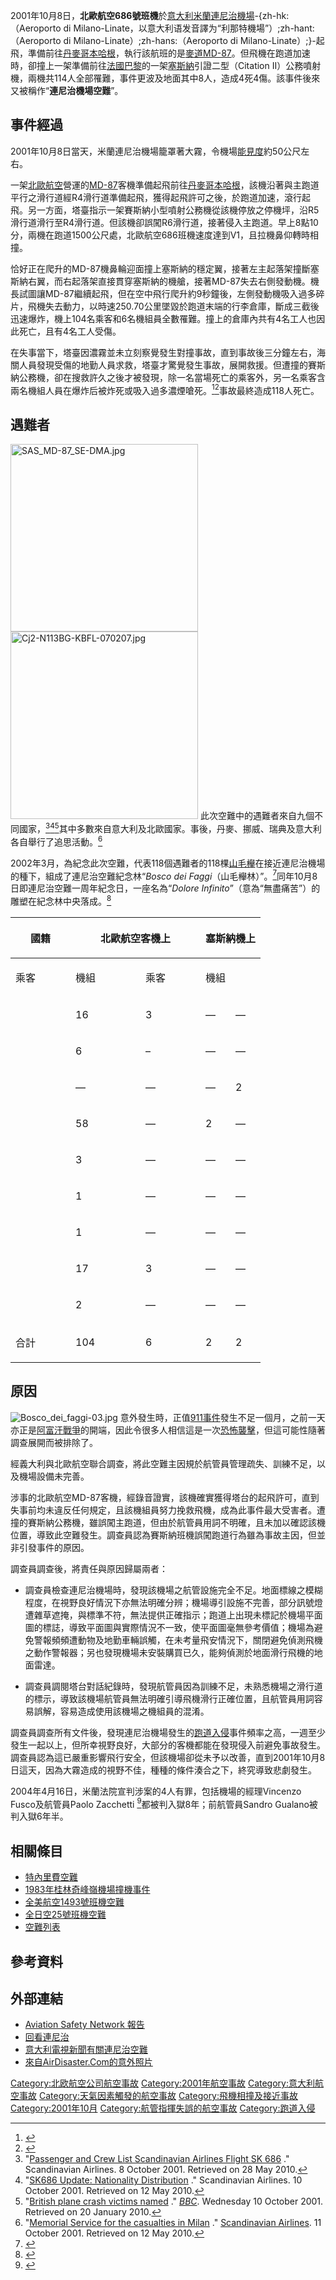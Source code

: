 {{noteTA
|1=zh-hant:利納特;zh-hans:利纳特;zh-hk:連尼治
|2=zh-hans:塞斯纳;zh-hant:西斯納;
}}
{{Infobox Airliner accident
|name= 北歐航空686號班機空难
|Crash image=Linate Airport disaster map en.gif
|Image caption=意外示意圖
|Date= 2001年10月8日
|Type= 大霧、機場設備老舊和標線不清、航管員訓練不足導致兩機在跑道上相撞
|Site= {{ITA}}[[米蘭|米蘭]][[連尼治機場|連尼治機場]]（Linate Airport）
|Coordinates={{coord|45|26|54|N|009|16|36|E|region:IT-MI_type:landmark|display=title,inline}}
| ground_fatalities = 4
| ground_injuries = 4
|total_fatalities = 118（包括地面4人）
|Aircraft1= 北歐航空686號班機
|plane1_image = File:SE-DMA MD-87 SAS MAN 28FEB99 (6777145062).jpg
|plane1_caption = 發生撞機事故的MD-87客機，攝於1999年
|Aircraft Type= [[麥道|麥道]][[MD-80|MD-87]]
|Operator= [[北歐航空|北歐航空]]
|Origin = {{ITA}}[[連尼治機場|米蘭連尼治機場]]
|Last stopover = 
|Destination = {{DEN}}[[哥本哈根國際機場|哥本哈根國際機場]]
|Tail Number= SE-DMA
|Plane Name= ''Lage Viking''
|Passengers1= 104
|Crew1= 6
|Survivors1=0
|Aircraft2= 西斯納公務機
|plane2_image = File:OO-CIV Cessna Citation CJ2 (29711352224).jpg
|plane2_caption = 與空難中遭客機撞毀的西斯納「引證二型」噴射機相同機型的飛機
|Aircraft Type2= [[塞斯纳飞行器公司|西斯納]]引證二型公務噴射機
|Origin2 = {{ITA}}[[連尼治機場|米蘭連尼治機場]]
|Last stopover2 = 
|Destination2 = {{FRA}} [[巴黎-勒布尔热机场|巴黎-勒布尔热机场]]
|Operator2= 私人
|Tail Number2= D-IEVX
|Passengers2= 2
|Crew2= 2
|Survivors2= 0
}}

2001年10月8日，'''北歐航空686號班機'''於[[意大利|意大利]][[米蘭|米蘭]][[連尼治機場|連尼治機場]]-{zh-hk:（Aeroporto di Milano-Linate，以意大利语发音譯为“利那特機場”）;zh-hant:（Aeroporto di Milano-Linate）;zh-hans:（Aeroporto di Milano-Linate）;}-起飛，準備前往[[丹麥|丹麥]][[哥本哈根|哥本哈根]]，執行該航班的是[[麥道|麥道]][[MD-80|MD-87]]。但飛機在跑道加速時，卻撞上一架準備前往[[法國|法國]][[巴黎|巴黎]]的一架[[塞斯纳飞行器公司|塞斯納]]引證二型（Citation II）公務噴射機，兩機共114人全部罹難，事件更波及地面其中8人，造成4死4傷。該事件後來又被稱作“'''連尼治機場空難'''”。

==事件經過==
2001年10月8日當天，米蘭連尼治機場籠罩著大霧，令機場[[能見度|能見度]]約50公尺左右。

一架[[北歐航空|北歐航空]]營運的[[MD-87|MD-87]]客機準備起飛前往[[丹麥|丹麥]][[哥本哈根|哥本哈根]]，該機沿著與主跑道平行之滑行道經R4滑行道準備起飛，獲得起飛許可之後，於跑道加速，滾行起飛。另一方面，塔臺指示一架賽斯納小型噴射公務機從該機停放之停機坪，沿R5滑行道滑行至R4滑行道。但該機卻誤闖R6滑行道，接著侵入主跑道。早上8點10分，兩機在跑道1500公尺處，北歐航空686班機速度達到V1，且拉機鼻仰轉時相撞。

恰好正在爬升的MD-87機鼻輪迎面撞上塞斯納的穩定翼，接著左主起落架撞斷塞斯納右翼，而右起落架直接貫穿塞斯納的機艙，接著MD-87失去右側發動機。機長試圖讓MD-87繼續起飛，但在空中飛行爬升約9秒鐘後，左側發動機吸入過多碎片，飛機失去動力，以時速250.70公里墜毀於跑道末端的行李倉庫，斷成三截後迅速爆炸，機上104名乘客和6名機組員全數罹難。撞上的倉庫內共有4名工人也因此死亡，且有4名工人受傷。

在失事當下，塔臺因濃霧並未立刻察覺發生對撞事故，直到事故後三分鐘左右，海關人員發現受傷的地勤人員求救，塔臺才驚覺發生事故，展開救援。但遭撞的賽斯納公務機，卻在搜救許久之後才被發現，除一名當場死亡的乘客外，另一名乘客含兩名機組人員在爆炸后被炸死或吸入過多濃煙嗆死。<ref>{{cite news|title=意大利米兰机场一客机失事至少１００人死亡|url=http://news.enorth.com.cn/system/2001/10/09/000160363.shtml|publisher=北方网|date=2001-10-09|accessdate=2013-07-28|archive-date=2019-06-02|archive-url=https://web.archive.org/web/20190602153436/http://news.enorth.com.cn/system/2001/10/09/000160363.shtml|dead-url=no}}</ref><ref>{{cite news|title=米兰利那特机场飞机失事至少造成118人死亡|url=http://news.eastday.com/epublish/gb/paper148/20011009/class014800004/hwz506065.htm|publisher=东方网|date=2001-10-09|accessdate=2013-07-28|archive-date=2018-10-01|archive-url=https://web.archive.org/web/20181001222743/http://news.eastday.com/epublish/gb/paper148/20011009/class014800004/hwz506065.htm|dead-url=no}}</ref>事故最終造成118人死亡。

==遇難者==
[[File:SAS_MD-87_SE-DMA.jpg|300px]]
[[File:Cj2-N113BG-KBFL-070207.jpg|300px]]
此次空難中的遇難者來自九個不同國家，<ref>"[http://feed.ne.cision.com/wpyfs/00/00/00/00/00/02/2D/36/bit0001.pdf Passenger and Crew List Scandinavian Airlines Flight SK 686] {{Wayback|url=http://feed.ne.cision.com/wpyfs/00/00/00/00/00/02/2D/36/bit0001.pdf |date=20160204191507 }}." Scandinavian Airlines. 8 October 2001. Retrieved on 28 May 2010.</ref><ref>"[http://feed.ne.cision.com/wpyfs/00/00/00/00/00/02/2E/6E/bit0001.pdf SK686 Update: Nationality Distribution] {{Wayback|url=http://feed.ne.cision.com/wpyfs/00/00/00/00/00/02/2E/6E/bit0001.pdf |date=20160204191507 }}." Scandinavian Airlines. 10 October 2001. Retrieved on 12 May 2010.</ref><ref name="Brinames">"[http://news.bbc.co.uk/2/hi/uk_news/1591060.stm British plane crash victims named] {{Wayback|url=http://news.bbc.co.uk/2/hi/uk_news/1591060.stm |date=20141124042218 }}." ''[[BBC|BBC]]''. Wednesday 10 October 2001. Retrieved on 20 January 2010.</ref>其中多數來自意大利及北歐國家。事後，丹麥、挪威、瑞典及意大利各自舉行了追思活動。<ref>"[http://feed.ne.cision.com/wpyfs/00/00/00/00/00/02/2F/1E/bit0001.pdf Memorial Service for the casualties in Milan] {{Wayback|url=http://feed.ne.cision.com/wpyfs/00/00/00/00/00/02/2F/1E/bit0001.pdf |date=20160204191508 }}." [[北歐航空|Scandinavian Airlines]]. 11 October 2001. Retrieved on 12 May 2010.</ref>

2002年3月，為紀念此次空難，代表118個遇難者的118棵[[水青岡屬|山毛櫸]]在接近連尼治機場的{{link-it|費萊尼尼公園|Parco Forlanini}}種下，組成了連尼治空難紀念林“''Bosco dei Faggi''（山毛櫸林）”。<ref>{{cite web|title=Il bosco dei faggi (woods of beeches)opening|url=http://www.comitato8ottobre.com/news.asp?tipo=comitato&id=207&language=en|publisher=Committee and Foundation 8 October 2001|accessdate=2013-07-28|archive-date=2019-06-01|archive-url=https://web.archive.org/web/20190601030423/http://www.comitato8ottobre.com/news.asp?tipo=comitato&id=207&language=en|dead-url=no}}</ref>同年10月8日即連尼治空難一周年紀念日，一座名為“''Dolore Infinito''”（意為“無盡痛苦”）的雕塑在紀念林中央落成。<ref>{{cite web|url=http://www.comitato8ottobre.com/news.asp?tipo=comitato&id=18|title=La scultura|publisher=Committee and Foundation 8 October 2001|accessdate=2013-07-28|archive-date=2018-10-03|archive-url=https://web.archive.org/web/20181003201513/http://www.comitato8ottobre.com/news.asp?tipo=comitato&id=18|dead-url=no}}</ref>

{|class="wikitable" style="text-align:center;font-size:90%;margin-left:1em"
|-
!rowspan=2 width=24%|國籍||colspan=2|北歐航空客機上||colspan=2 width=24%|塞斯納機上||rowspan=2 width=12%|地面||rowspan=2 width=12%|共計
|-bgcolor=ccccff
!width=12%|乘客||width=12%|機組||width=12%|乘客||width=12%|機組
|-
|align="left"| {{DEN}} || 16 || 3 || — || — || — || 19
|-
|align="left"| {{FIN}} || 6 || – || — || — || — || 6
|-
|align="left"| {{GER}} || — || — || — || 2 || — || 2
|-
|align="left"| {{ITA}} || 58 || — || 2 || — || 4 || 64
|-
|align="left"| {{NOR}} || 3 || — || — || — || — || 3
|-
|align="left"| {{ROM}} || 1 || — || — || — || — || 1
|-
|align="left"| {{ZAF}} || 1 || — || — || — || — || 1
|-
|align="left"| {{SWE}} || 17 || 3 || — || — || — || 20
|-
|align="left"| {{GBR}} || 2 || — || — || — || — || 2
|- style="font-weight:bold"
!align="left"| 合計 || 104 || 6 || 2 || 2 || 4 || 118
|}

==原因==
[[File:Bosco_dei_faggi-03.jpg|thumb]]
意外發生時，正值[[911事件|911事件]]發生不足一個月，之前一天亦正是[[阿富汗戰爭_(2001年)|阿富汗戰爭]]的開端，因此令很多人相信這是一次[[恐怖襲擊|恐怖襲擊]]，但這可能性隨著調查展開而被排除了。

經義大利與北歐航空聯合調查，將此空難主因規於航管員管理疏失、訓練不足，以及機場設備未完善。

涉事的北歐航空MD-87客機，經錄音證實，該機確實獲得塔台的起飛許可，直到失事前均未違反任何規定，且該機組員努力挽救飛機，成為此事件最大受害者。遭撞的賽斯納公務機，雖誤闖主跑道，但由於航管員用詞不明確，且未加以確認該機位置，導致此空難發生。調查員認為賽斯納班機誤闖跑道行為雖為事故主因，但並非引發事件的原因。

調查員調查後，將責任與原因歸屬兩者：
*調查員檢查連尼治機場時，發現該機場之航管設施完全不足。地面標線之模糊程度，在視野良好情況下亦無法明確分辨；機場導引設施不完善，部分訊號燈遭雜草遮掩，與標準不符，無法提供正確指示；跑道上出現未標記於機場平面圖的標誌，導致平面圖與實際情況不一致，使平面圖毫無參考價值；機場為避免警報頻頻遭動物及地勤車輛誤觸，在未考量飛安情況下，關閉避免偵測飛機之動作警報器；另也發現機場未安裝購買已久，能夠偵測於地面滑行飛機的地面雷達。

*調查員調閱塔台對話紀錄時，發現航管員因為訓練不足，未熟悉機場之滑行道的標示，導致該機場航管員無法明確引導飛機滑行正確位置，且航管員用詞容易誤解，容易造成使用該機場之機組員的混淆。

調查員調查所有文件後，發現連尼治機場發生的[[跑道入侵|跑道入侵]]事件頻率之高，一週至少發生一起以上，但所幸視野良好，大部分的客機都能在發現侵入前避免事故發生。調查員認為這已嚴重影響飛行安全，但該機場卻從未予以改善，直到2001年10月8日這天，因為大霧造成的視野不佳，種種的條件湊合之下，終究導致悲劇發生。

2004年4月16日，米蘭法院宣判涉案的4人有罪，包括機場的經理Vincenzo Fusco及航管員Paolo Zacchetti <ref>{{Cite web |url=http://www.comitato8ottobre.com/download/processo/it/86Sentenza%20LINATE%2015.7.04.doc |title=sentenced |accessdate=2008-10-18 |archive-date=2006-05-08 |archive-url=https://web.archive.org/web/20060508031955/http://www.comitato8ottobre.com/download/processo/it/86Sentenza%20LINATE%2015.7.04.doc |dead-url=no }}</ref>都被判入獄8年；前航管員Sandro Gualano被判入獄6年半。

==相關條目==
* [[特內里費空難|特內里費空難]]
* [[1983年桂林奇峰嶺機場撞機事件|1983年桂林奇峰嶺機場撞機事件]]
* [[全美航空1493號班機空難|全美航空1493號班機空難]]
* [[全日空25号班机空难#JA5018|全日空25號班機空難]]
* [[空難列表|空難列表]]

==參考資料==
{{reflist}}

==外部連結==
{{Commonscat|Linate Airport Disaster}}
* [http://aviation-safety.net/database/record.php?id=20011008-0 Aviation Safety Network 報告] {{Wayback|url=http://aviation-safety.net/database/record.php?id=20011008-0 |date=20150503224922 }}
* [https://web.archive.org/web/20051120181603/http://www.iasa.com.au/folders/Safety_Issues/RiskManagement/Linatelookingback.html 回看連尼治]
* [https://web.archive.org/web/20060516135107/http://www.report.rai.it/RaiDue/RE/ram/vid20040318.ram 意大利電視新聞有關連尼治空難] {{it icon}}
* [https://web.archive.org/web/20051001043904/http://airdisaster.com/photos/sk686/photo.shtml 來自AirDisaster.Com的意外照片]

{{2001年航空事故}}
{{Mayday NavBox}}
[[Category:北欧航空公司航空事故|Category:北欧航空公司航空事故]]
[[Category:2001年航空事故|Category:2001年航空事故]]
[[Category:意大利航空事故|Category:意大利航空事故]]
[[Category:天氣因素觸發的航空事故|Category:天氣因素觸發的航空事故]]
[[Category:飛機相撞及接近事故|Category:飛機相撞及接近事故]]
[[Category:2001年10月|Category:2001年10月]]
[[Category:航管指揮失誤的航空事故|Category:航管指揮失誤的航空事故]]
[[Category:跑道入侵|Category:跑道入侵]]